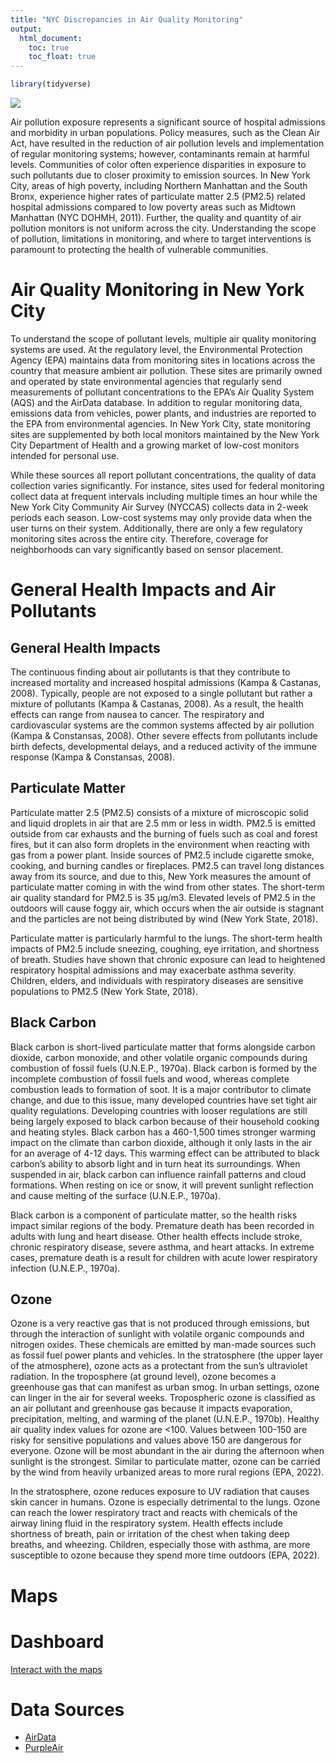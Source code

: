 ```yaml
---
title: "NYC Discrepancies in Air Quality Monitoring"
output: 
  html_document:
    toc: true
    toc_float: true
---
```


```r
library(tidyverse)
```
![](img1.jpeg)

Air pollution exposure represents a significant source of hospital admissions and morbidity in urban populations. Policy measures, such as the Clean Air Act, have resulted in the reduction of air pollution levels and implementation of regular monitoring systems; however, contaminants remain at harmful levels. Communities of color often experience disparities in exposure to such pollutants due to closer proximity to emission sources. In New York City, areas of high poverty, including Northern Manhattan and the South Bronx, experience higher rates of particulate matter 2.5 (PM2.5) related hospital admissions compared to low poverty areas such as Midtown Manhattan (NYC DOHMH, 2011). Further, the quality and quantity of air pollution monitors is not uniform across the city. Understanding the scope of pollution, limitations in monitoring, and where to target interventions is paramount to protecting the health of vulnerable communities. 


# Air Quality Monitoring in New York City

To understand the scope of pollutant levels, multiple air quality monitoring systems are used. At the regulatory level, the Environmental Protection Agency (EPA) maintains data from monitoring sites in locations across the country that measure ambient air pollution. These sites are primarily owned and operated by state environmental agencies that regularly send measurements of pollutant concentrations to the EPA’s Air Quality System (AQS) and the AirData database. In addition to regular monitoring data, emissions data from vehicles, power plants, and industries are reported to the EPA from environmental agencies. In New York City, state monitoring sites are supplemented by both local monitors maintained by the New York City Department of Health and a growing market of low-cost monitors intended for personal use.

While these sources all report pollutant concentrations, the quality of data collection varies significantly. For instance, sites used for federal monitoring collect data at frequent intervals including multiple times an hour while the New York City Community Air Survey (NYCCAS) collects data in 2-week periods each season. Low-cost systems may only provide data when the user turns on their system. Additionally, there are only a few regulatory monitoring sites across the entire city. Therefore, coverage for neighborhoods can vary significantly based on sensor placement.

# General Health Impacts and Air Pollutants {.tabset .tabset-fade }

## General Health Impacts
The continuous finding about air pollutants is that they contribute to increased mortality and increased hospital admissions (Kampa & Castanas, 2008). Typically, people are not exposed to a single pollutant but rather a mixture of pollutants (Kampa & Castanas, 2008). As a result, the health effects can range from nausea to cancer. The respiratory and cardiovascular systems are the common systems affected by air pollution (Kampa & Constansas, 2008). Other severe effects from pollutants include birth defects, developmental delays, and a reduced activity of the immune response (Kampa & Constansas, 2008). 	

## Particulate Matter 
Particulate matter 2.5 (PM2.5) consists of a mixture of microscopic solid and liquid droplets in air that are 2.5 mm or less in width. PM2.5 is emitted outside from car exhausts and the burning of fuels such as coal and forest fires, but it can also form droplets in the environment when reacting with gas from a power plant. Inside sources of PM2.5 include cigarette smoke, cooking, and burning candles or fireplaces. PM2.5 can travel long distances away from its source, and due to this, New York measures the amount of particulate matter coming in with the wind from other states. The short-term air quality standard for PM2.5 is 35 µg/m3. Elevated levels of PM2.5 in the outdoors will cause foggy air, which occurs when the air outside is stagnant and the particles are not being distributed by wind (New York State, 2018). 
	
Particulate matter is particularly harmful to the lungs. The short-term health impacts of PM2.5 include sneezing, coughing, eye irritation, and shortness of breath. Studies have shown that chronic exposure can lead to heightened respiratory hospital admissions and may exacerbate asthma severity. Children, elders, and individuals with respiratory diseases are sensitive populations to PM2.5 (New York State, 2018).
	
## Black Carbon 
Black carbon is short-lived particulate matter that forms alongside carbon dioxide, carbon monoxide, and other volatile organic compounds during combustion of fossil fuels (U.N.E.P., 1970a). Black carbon is formed by the incomplete combustion of fossil fuels and wood, whereas complete combustion leads to formation of soot. It is a major contributor to climate change, and due to this issue, many developed countries have set tight air quality regulations. Developing countries with looser regulations are still being largely exposed to black carbon because of their household cooking and heating styles. Black carbon has a 460-1,500 times stronger warming impact on the climate than carbon dioxide, although it only lasts in the air for an average of 4-12 days. This warming effect can be attributed to black carbon’s ability to absorb light and in turn heat its surroundings. When suspended in air, black carbon can influence rainfall patterns and cloud formations. When resting on ice or snow, it will prevent sunlight reflection and cause melting of the surface (U.N.E.P., 1970a). 
	
Black carbon is a component of particulate matter, so the health risks impact similar regions of the body. Premature death has been recorded in adults with lung and heart disease. Other health effects include stroke, chronic respiratory disease, severe asthma, and heart attacks. In extreme cases, premature death is a result for children with acute lower respiratory infection (U.N.E.P., 1970a). 
	
## Ozone 
Ozone is a very reactive gas that is not produced through emissions, but through the interaction of sunlight with volatile organic compounds and nitrogen oxides. These chemicals are emitted by man-made sources such as fossil fuel power plants and vehicles. In the stratosphere (the upper layer of the atmosphere), ozone acts as a protectant from the sun’s ultraviolet radiation. In the troposphere (at ground level), ozone becomes a greenhouse gas that can manifest as urban smog. In urban settings, ozone can linger in the air for several weeks. Tropospheric ozone is classified as an air pollutant and greenhouse gas because it impacts evaporation, precipitation, melting, and warming of the planet (U.N.E.P., 1970b). Healthy air quality index values for ozone are <100. Values between 100-150 are risky for sensitive populations and values above 150 are dangerous for everyone. Ozone will be most abundant in the air during the afternoon when sunlight is the strongest. Similar to particulate matter, ozone can be carried by the wind from heavily urbanized areas to more rural regions (EPA, 2022). 
	
In the stratosphere, ozone reduces exposure to UV radiation that causes skin cancer in humans. Ozone is especially detrimental to the lungs. Ozone can reach the lower respiratory tract and reacts with chemicals of the airway lining fluid in the respiratory system. Health effects include shortness of breath, pain or irritation of the chest when taking deep breaths, and wheezing. Children, especially those with asthma, are more susceptible to ozone because they spend more time outdoors (EPA, 2022). 


# Maps

# Dashboard
[Interact with the maps](dashboard.html)

# Data Sources
- [AirData](link.com)
- [PurpleAir](link.com)

